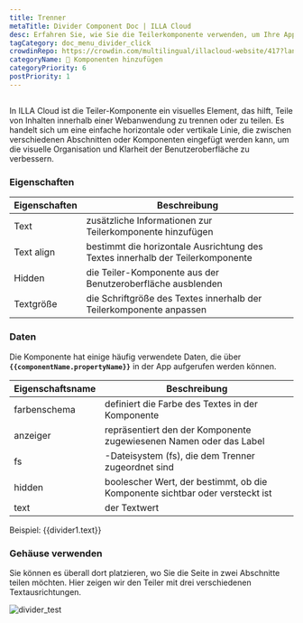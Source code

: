 ```yaml
---
title: Trenner
metaTitle: Divider Component Doc | ILLA Cloud
desc: Erfahren Sie, wie Sie die Teilerkomponente verwenden, um Ihre App in der ILLA Cloud anzupassen.
tagCategory: doc_menu_divider_click
crowdinRepo: https://crowdin.com/multilingual/illacloud-website/417?languages=de&filter=basic&value=0
categoryName: 🧬 Komponenten hinzufügen
categoryPriority: 6
postPriority: 1
---
```


## <h2 hidden>Was ist Divider?</h2>

In ILLA Cloud ist die Teiler-Komponente ein visuelles Element, das hilft, Teile von Inhalten innerhalb einer Webanwendung zu trennen oder zu teilen. Es handelt sich um eine einfache horizontale oder vertikale Linie, die zwischen verschiedenen Abschnitten oder Komponenten eingefügt werden kann, um die visuelle Organisation und Klarheit der Benutzeroberfläche zu verbessern.

### Eigenschaften

| Eigenschaften | Beschreibung                                                                          |
| ------------- | ------------------------------------------------------------------------------------- |
| Text          | zusätzliche Informationen zur Teilerkomponente hinzufügen                             |
| Text align    | bestimmt die horizontale Ausrichtung des Textes innerhalb der Teilerkomponente        |
| Hidden        | die Teiler-Komponente aus der Benutzeroberfläche ausblenden                           |
| Textgröße     | die Schriftgröße des Textes innerhalb der Teilerkomponente anpassen                   |

### Daten

Die Komponente hat einige häufig verwendete Daten, die über **`{{componentName.propertyName}}`** in der App aufgerufen werden können.

| Eigenschaftsname | Beschreibung                                                                         |
| ---------------- | ------------------------------------------------------------------------------------ |
| farbenschema     | definiert die Farbe des Textes in der Komponente                                     |
| anzeiger         | repräsentiert den der Komponente zugewiesenen Namen oder das Label                   |
| fs               | \-Dateisystem (fs), die dem Trenner zugeordnet sind                                  |
| hidden           | boolescher Wert, der bestimmt, ob die Komponente sichtbar oder versteckt ist         |
| text             | der Textwert                                                                         |

Beispiel: {{divider1.text}}

### Gehäuse verwenden

Sie können es überall dort platzieren, wo Sie die Seite in zwei Abschnitte teilen möchten. Hier zeigen wir den Teiler mit drei verschiedenen Textausrichtungen.

![divider_test](https://cdn.illacloud.com/official-website/img/docs/divider_test.jpg)
